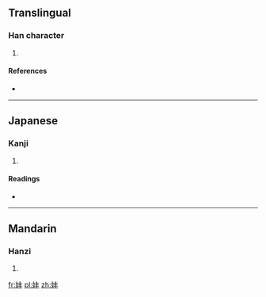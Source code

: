 ==Translingual==

===Han character===
{{Han char|rn=38|rad=女|as=04|sn=7|four=4540<sub>0</sub>|canj=女手十 (VQJ)}}

# {{defn|Han|sort=女04}}

====References====
* {{Han ref|kx=0257.070|dkj=06108|dj=0522.010|hdz=21029.060|uh=59A6|ud=22950|bh=CAB2|bd=51890}}

----

==Japanese==

===Kanji===
{{ja-kanji|grade=|rs=女04}}

# {{defn|lang=ja|sort=女04}}

====Readings====
* {{ja-readings|on=[[ほう]] (hō), [[ふ]] (fu)|kun=[[みめよい]] (mimeyoi)}}

----

==Mandarin==

===Hanzi===
{{cmn-hanzi|pin=[[fēng]] ([[feng1]])|wg=feng<sup>1</sup>}}

# {{defn|lang=cmn|sort=女04}}

[[fr:妦]]
[[pl:妦]]
[[zh:妦]]